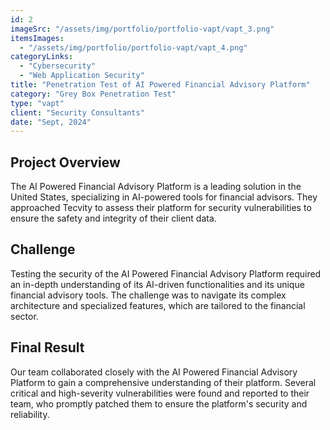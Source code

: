 ```yaml
---
id: 2
imageSrc: "/assets/img/portfolio/portfolio-vapt/vapt_3.png"
itemsImages:
  - "/assets/img/portfolio/portfolio-vapt/vapt_4.png"
categoryLinks:
  - "Cybersecurity"
  - "Web Application Security"
title: "Penetration Test of AI Powered Financial Advisory Platform"
category: "Grey Box Penetration Test"
type: "vapt"
client: "Security Consultants"
date: "Sept, 2024"
---
```


## Project Overview

The AI Powered Financial Advisory Platform is a leading solution in the United States, specializing in AI-powered tools for financial advisors. They approached Tecvity to assess their platform for security vulnerabilities to ensure the safety and integrity of their client data.

## Challenge

Testing the security of the AI Powered Financial Advisory Platform required an in-depth understanding of its AI-driven functionalities and its unique financial advisory tools. The challenge was to navigate its complex architecture and specialized features, which are tailored to the financial sector.

## Final Result

Our team collaborated closely with the AI Powered Financial Advisory Platform to gain a comprehensive understanding of their platform. Several critical and high-severity vulnerabilities were found and reported to their team, who promptly patched them to ensure the platform's security and reliability.
